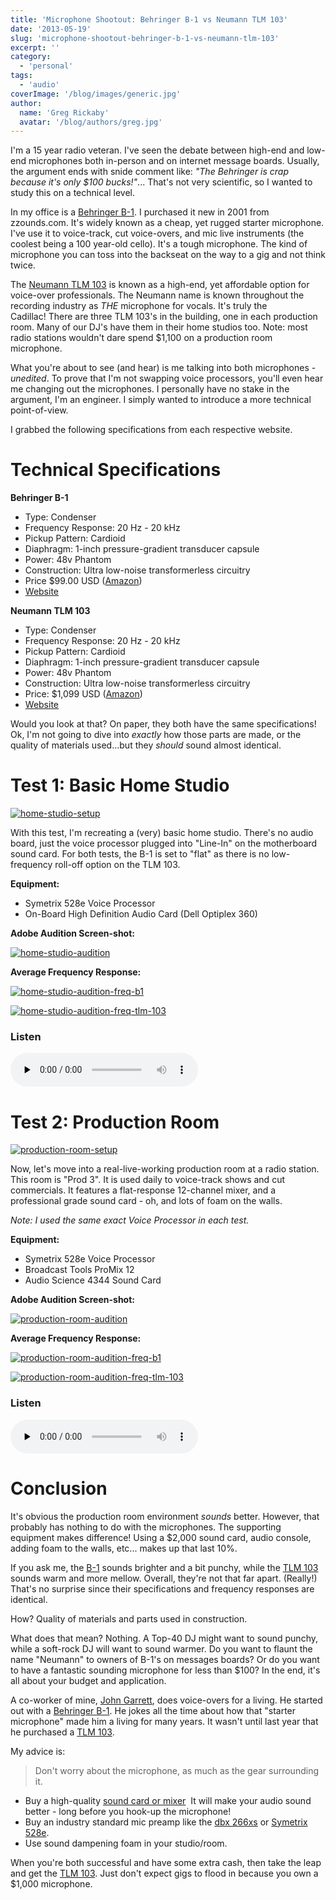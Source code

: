 ```yaml
---
title: 'Microphone Shootout: Behringer B-1 vs Neumann TLM 103'
date: '2013-05-19'
slug: 'microphone-shootout-behringer-b-1-vs-neumann-tlm-103'
excerpt: ''
category:
  - 'personal'
tags:
  - 'audio'
coverImage: '/blog/images/generic.jpg'
author:
  name: 'Greg Rickaby'
  avatar: '/blog/authors/greg.jpg'
---
```


I'm a 15 year radio veteran. I've seen the debate between high-end and low-end microphones both in-person and on internet message boards. Usually, the argument ends with snide comment like: *"The Behringer is crap because it's only $100 bucks!"*... That's not very scientific, so I wanted to study this on a technical level.

In my office is a [Behringer B-1](http://amzn.to/1boeY7p). I purchased it new in 2001 from zzounds.com. It's widely known as a cheap, yet rugged starter microphone. I've use it to voice-track, cut voice-overs, and mic live instruments (the coolest being a 100 year-old cello). It's a tough microphone. The kind of microphone you can toss into the backseat on the way to a gig and not think twice.

The [Neumann TLM 103](http://amzn.to/1gBAeKA) is known as a high-end, yet affordable option for voice-over professionals. The Neumann name is known throughout the recording industry as _THE_ microphone for vocals. It's truly the Cadillac! There are three TLM 103's in the building, one in each production room. Many of our DJ's have them in their home studios too. Note: most radio stations wouldn't dare spend $1,100 on a production room microphone.

What you're about to see (and hear) is me talking into both microphones - _unedited_. To prove that I'm not swapping voice processors, you'll even hear me changing out the microphones. I personally have no stake in the argument, I'm an engineer. I simply wanted to introduce a more technical point-of-view.

I grabbed the following specifications from each respective website.

# Technical Specifications

**Behringer B-1**

- Type: Condenser
- Frequency Response: 20 Hz - 20 kHz
- Pickup Pattern: Cardioid
- Diaphragm: 1-inch pressure-gradient transducer capsule
- Power: 48v Phantom
- Construction: Ultra low-noise transformerless circuitry
- Price $99.00 USD ([Amazon](http://amzn.to/1boeY7p))
- [Website](<https://www.behringer.com/product.html?modelCode=P0142#googtrans(en%7Cen)>)

**Neumann TLM 103**

- Type: Condenser
- Frequency Response: 20 Hz - 20 kHz
- Pickup Pattern: Cardioid
- Diaphragm: 1-inch pressure-gradient transducer capsule
- Power: 48v Phantom
- Construction: Ultra low-noise transformerless circuitry
- Price: $1,099 USD ([Amazon](http://amzn.to/1gBAeKA))
- [Website](https://en-de.neumann.com/tlm-103)

Would you look at that? On paper, they both have the same specifications! Ok, I'm not going to dive into _exactly_ how those parts are made, or the quality of materials used...but they _should_ sound almost identical.

# Test 1: Basic Home Studio

[![home-studio-setup](/blog/images/home-studio-setup.jpg)](/blog/images/home-studio-setup.jpg)

With this test, I'm recreating a (very) basic home studio. There's no audio board, just the voice processor plugged into "Line-In" on the motherboard sound card. For both tests, the B-1 is set to "flat" as there is no low-frequency roll-off option on the TLM 103.

**Equipment:**

- Symetrix 528e Voice Processor
- On-Board High Definition Audio Card (Dell Optiplex 360)

**Adobe Audition Screen-shot:**

[![home-studio-audition](/blog/images/home-studio-audition.png)](/blog/images/home-studio-audition.png)

**Average Frequency Response:**

[![home-studio-audition-freq-b1](/blog/images/home-studio-audition-freq-b1.png)](/blog/images/home-studio-audition-freq-b1.png)

[![home-studio-audition-freq-tlm-103](/blog/images/home-studio-audition-freq-tlm-103.png)](/blog/images/home-studio-audition-freq-tlm-103.png)

### Listen

<audio preload="none" controls="controls">
  <source type="audio/mpeg" src="/blog/images/B1-vs-TLM-103-home-studio.mp3" />
</audio>

# Test 2: Production Room

[![production-room-setup](/blog/images/production-room-setup.jpg)](/blog/images/production-room-setup.jpg)

Now, let's move into a real-live-working production room at a radio station. This room is "Prod 3". It is used daily to voice-track shows and cut commercials. It features a flat-response 12-channel mixer, and a professional grade sound card - oh, and lots of foam on the walls.

_Note: I used the same exact Voice Processor in each test._

**Equipment:**

- Symetrix 528e Voice Processor
- Broadcast Tools ProMix 12
- Audio Science 4344 Sound Card

**Adobe Audition Screen-shot:**

[![production-room-audition](/blog/images/production-room-audition.png)](/blog/images/production-room-audition.png)

**Average Frequency Response:**

[![production-room-audition-freq-b1](/blog/images/production-room-audition-freq-b1.png)](/blog/images/production-room-audition-freq-b1.png)

[![production-room-audition-freq-tlm-103](/blog/images/production-room-audition-freq-tlm-103.png)](/blog/images/production-room-audition-freq-tlm-103.png)

### Listen

<audio preload="none" controls="controls">
  <source
    type="audio/mpeg"
    src="/blog/images/B1-vs-TLM-103-production-room.mp3"
  />
</audio>

# Conclusion

It's obvious the production room environment *sounds* better. However, that probably has nothing to do with the microphones. The supporting equipment makes difference! Using a $2,000 sound card, audio console, adding foam to the walls, etc... makes up that last 10%.

If you ask me, the [B-1](http://amzn.to/1boeY7p) sounds brighter and a bit punchy, while the [TLM 103](http://amzn.to/1gBAeKA) sounds warm and more mellow. Overall, they're not that far apart. (Really!) That's no surprise since their specifications and frequency responses are identical.

How? Quality of materials and parts used in construction.

What does that mean? Nothing. A Top-40 DJ might want to sound punchy, while a soft-rock DJ will want to sound warmer. Do you want to flaunt the name "Neumann" to owners of B-1's on messages boards? Or do you want to have a fantastic sounding microphone for less than $100? In the end, it's all about your budget and application.

A co-worker of mine, [John Garrett](https://www.facebook.com/john.g.yuhas), does voice-overs for a living. He started out with a [Behringer B-1](http://amzn.to/1boeY7p). He jokes all the time about how that "starter microphone" made him a living for many years. It wasn't until last year that he purchased a [TLM 103](http://amzn.to/1gBAeKA).

My advice is:

> Don't worry about the microphone, as much as the gear surrounding it.

- Buy a high-quality [sound card or mixer](https://amzn.to/3aXMhDG)  It will make your audio sound better - long before you hook-up the microphone!
- Buy an industry standard mic preamp like the [dbx 266xs](https://amzn.to/2uKZ2Rh) or [Symetrix 528e](http://amzn.to/GVhxVc).
- Use sound dampening foam in your studio/room.

When you're both successful and have some extra cash, then take the leap and get the [TLM 103](http://amzn.to/1gBAeKA). Just don't expect gigs to flood in because you own a $1,000 microphone.
